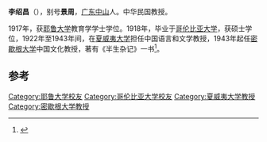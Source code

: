 '''李绍昌'''（{{bd|1918年||？}}），别号'''景周'''，[[广东|广东]][[中山市|中山]]人。中华民国教授。

1917年，获[[耶鲁大学|耶鲁大学]]教育学学士学位。1918年，毕业于[[哥伦比亚大学|哥伦比亚大学]]，获硕士学位，1922年至1943年间，在[[夏威夷大学|夏威夷大学]]担任中国语言和文学教授，1943年起任[[密歇根大学|密歇根大学]]中国文化教授，著有《半生杂记》一书<ref>{{cite news|title=江亢虎北美传播中国文化述论|url=http://jds.cass.cn/Item/21457.aspx|accessdate=2015-02-03|newspaper=《史林》2011年第2期|archive-date=2015-02-03|archive-url=https://web.archive.org/web/20150203104443/http://jds.cass.cn/Item/21457.aspx|dead-url=no}}</ref>。

==参考==
{{Reflist}}

{{DEFAULTSORT: Li}}
[[Category:耶鲁大学校友|Category:耶鲁大学校友]]
[[Category:哥伦比亚大学校友|Category:哥伦比亚大学校友]]
[[Category:夏威夷大学教授|Category:夏威夷大学教授]]
[[Category:密歇根大学教授|Category:密歇根大学教授]]